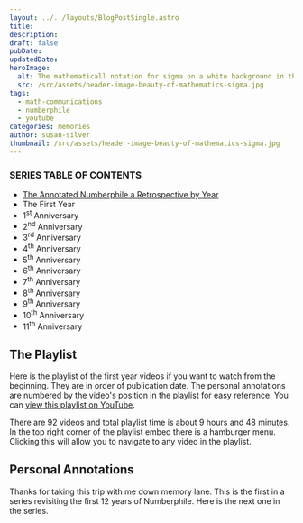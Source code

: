 ```yaml
---
layout: ../../layouts/BlogPostSingle.astro
title: 
description: 
draft: false
pubDate: 
updatedDate: 
heroImage:
  alt: The mathematicall notation for sigma on a white background in the colors of pink and green.
  src: /src/assets/header-image-beauty-of-mathematics-sigma.jpg
tags:
  - math-communications
  - numberphile
  - youtube
categories: memories
author: susan-silver
thumbnail: /src/assets/header-image-beauty-of-mathematics-sigma.jpg
---
```




### SERIES TABLE OF CONTENTS

* [The Annotated Numberphile a Retrospective by Year](https://beautyofmathematics.com/the-annotated-numberphile-a-retrospective-by-year/)
* The First Year
* 1<sup>st</sup> Anniversary
* 2<sup>nd</sup> Anniversary
* 3<sup>rd</sup> Anniversary
* 4<sup>th</sup> Anniversary
* 5<sup>th</sup> Anniversary
* 6<sup>th</sup> Anniversary
* 7<sup>th</sup> Anniversary
* 8<sup>th </sup>Anniversary
* 9<sup>th </sup>Anniversary
* 10<sup>th</sup> Anniversary
* 11<sup>th</sup>  Anniversary


## The Playlist

Here is the playlist of the first year videos if you want to watch from the beginning. They are in order of publication date. The personal annotations are numbered by the video's position in the playlist for easy reference. You can [view this playlist on YouTube](). 

There are 92 videos and total playlist time is about 9 hours and 48 minutes. In the top right corner of the playlist embed there is a hamburger menu. Clicking this will allow you to navigate to any video in the playlist. 

<PlaylistOne />


## Personal Annotations


Thanks for taking this trip with me down memory lane. This is the first in a series revisiting the first 12 years of Numberphile. Here is the next one in the series. 



